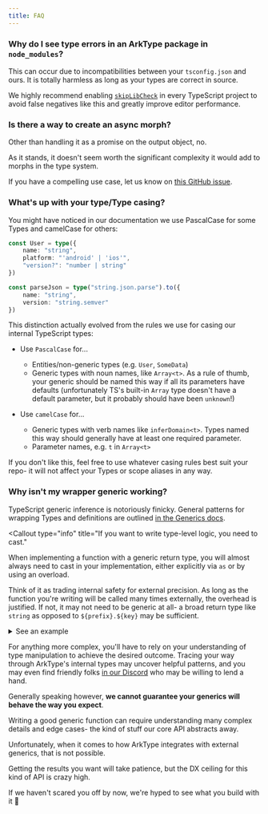 ```yaml
---
title: FAQ
---
```


### Why do I see type errors in an ArkType package in `node_modules`?

This can occur due to incompatibilities between your `tsconfig.json` and ours. It is totally harmless as long as your types are correct in source.

We highly recommend enabling [`skipLibCheck`](https://www.typescriptlang.org/tsconfig/#skipLibCheck) in every TypeScript project to avoid false negatives like this and greatly improve editor performance.

### Is there a way to create an async morph?

Other than handling it as a promise on the output object, no.

As it stands, it doesn't seem worth the significant complexity it would add to morphs in the type system.

If you have a compelling use case, let us know on [this GitHub issue](https://github.com/arktypeio/arktype/issues/462).

### What's up with your type/Type casing?

You might have noticed in our documentation we use PascalCase for some Types and camelCase for others:

```ts
const User = type({
	name: "string",
	platform: "'android' | 'ios'",
	"version?": "number | string"
})

const parseJson = type("string.json.parse").to({
	name: "string",
	version: "string.semver"
})
```

This distinction actually evolved from the rules we use for casing our internal TypeScript types:

- Use `PascalCase` for...
  - Entities/non-generic types (e.g. `User`, `SomeData`)
  - Generic types with noun names, like `Array<t>`. As a rule of thumb, your generic should be named this way if all its parameters have defaults (unfortunately TS's built-in `Array` type doesn't have a default parameter, but it probably should have been `unknown`!)

- Use `camelCase` for...
  - Generic types with verb names like `inferDomain<t>`. Types named this way should generally have at least one required parameter.
  - Parameter names, e.g. `t` in `Array<t>`

If you don't like this, feel free to use whatever casing rules best suit your repo- it will not affect your Types or scope aliases in any way.

### Why isn't my wrapper generic working?

TypeScript generic inference is notoriously finicky. General patterns for wrapping Types and definitions are outlined [in the Generics docs](/docs/generics#external).

<Callout
	type="info"
	title="If you want to write type-level logic, you need to cast."
>

When implementing a function with a generic return type, you will almost always need to cast in your implementation, either explicitly via `as` or by using an overload.

Think of it as trading internal safety for external precision. As long as the function you're writing will be called many times externally, the overhead is justified. If not, it may not need to be generic at all- a broad return type like `string` as opposed to `${prefix}.${key}` may be sufficient.

<details>
	<summary>See an example</summary>

```ts
// via explicit cast
const createBox = <const def>(
	of: type.validate<def>
): type.instantiate<{ of: def }> =>
	type.raw({
		box: of
		// when implementing generics, never is your go-to
		// for allowing an arbitrary assignment with less risk than `any`
	}) as never

// via overloads
// only the external signatures are considered on invocation
function createBox2<const def>(
	of: type.validate<def>
): type.instantiate<{ of: def }>
// the signature associated with the implementation is much looser and should
// be thought of as equivalent to casting in terms of type safety
function createBox2(of: unknown) {
	return type.raw({
		box: of
	})
}
```

Notice in both cases, we've explicitly annotated the return type we want and used some method of casting internally to allow our implementation. This is a very common for implementing generic functions and, more generally, associating an implementation with typings TS can't infer on its own.

</details>

</Callout>

For anything more complex, you'll have to rely on your understanding of type manipulation to achieve the desired outcome. Tracing your way through ArkType's internal types may uncover helpful patterns, and you may even find friendly folks [in our Discord](https://arktype.io/discord) who may be willing to lend a hand.

Generally speaking however, **we cannot guarantee your generics will behave the way you expect**.

Writing a good generic function can require understanding many complex details and edge cases- the kind of stuff our core API abstracts away.

Unfortunately, when it comes to how ArkType integrates with external generics, that is not possible.

Getting the results you want will take patience, but the DX ceiling for this kind of API is crazy high.

If we haven't scared you off by now, we're hyped to see what you build with it 🧗
